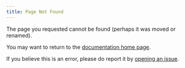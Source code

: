 ```yaml
---
title: Page Not Found
---
```


The page you requested cannot be found (perhaps it was moved or renamed).

You may want to return to the [documentation home page](https://turinglang.org/docs).

If you believe this is an error, please do report it by [opening an issue](https://github.com/TuringLang/docs/issues/new).

